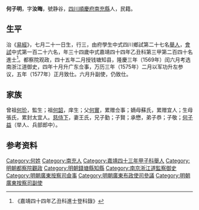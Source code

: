 {{明清人物信息框
| 姓名 = 何子明
| 原名 =
| 圖片名稱= 
| 圖片大小 =
| 圖片說明 = 
| 最高職務 =广东按察司副使
| 國家 = 大明 
| 爵位 =
| 籍貫 = [[四川|四川]][[順慶府|順慶府]][[南充縣|南充縣]]
| 族裔 = 
| 字號 = 
| 諡號 =
| 出生日期 = 壬辰七月二十一日
| 出生地點 =
| 逝世日期 = 卒年不詳 
| 逝世地點 =
| 墓葬 =
| 配偶 = 配王氏，累封宜人
| 親屬 =（子）何炜、何焕、何燦
| 出身 =
* 嘉靖四十三年甲子科舉人
* 嘉靖四十四年乙丑科同進士出身
| 經歷 =
| 著作 = 
}}
'''何子明'''{{BD|1532年||？年||}}，字'''汝晦'''，號静谷，[[四川|四川]][[順慶府|順慶府]][[南充縣|南充縣]]人，民籍。

==生平==
治《[[易經|易經]]》，七月二十一日生，行三，由府學生中式四川鄉試第二十七名[[舉人|舉人]]，[[會試|會試]]中式第一百二十六名，年三十四歲中式嘉靖四十四年乙丑科第三甲第二百四十名進士<ref>《嘉靖四十四年乙丑科進士登科錄》</ref>。都察院观政，四十五年二月授钱塘知县，隆慶三年（1569年）闰六月考选南浙江道御史，四年十月升广东佥事，万历三年（1575年）二月以军功升左参议，五年（1577年）正月致仕。六月升副使，仍致仕。

==家族== 
曾祖[[何玠|何玠]]，監生；祖[[何韶|何韶]]，庠生；父[[何實|何實]]，累赠佥事；嫡母蘇氏，累赠宜人；生母張氏，累封太宜人。[[慈侍下|慈侍下]]，妻王氏，兄子勤；子賢；承懋，弟子恭；子敬；[[何子益|何子益]]（举人、兵部郎中）。

== 参考资料 ==
{{reflist}}

{{嘉靖四十四年乙丑科殿试金榜}}

{{Authority control}}
{{DEFAULTSORT:}}
[[Category:何姓|Category:何姓]]
[[Category:南充人|Category:南充人]]
[[Category:嘉靖四十三年甲子科舉人|Category:嘉靖四十三年甲子科舉人]]
[[Category:明朝都察院觀政|Category:明朝都察院觀政]]
[[Category:明朝錢塘縣知縣|Category:明朝錢塘縣知縣]]
[[Category:南京浙江道監察御史|Category:南京浙江道監察御史]]
[[Category:明朝廣東按察司僉事|Category:明朝廣東按察司僉事]]
[[Category:明朝廣東布政使司參議|Category:明朝廣東布政使司參議]]
[[Category:明朝廣東按察司副使|Category:明朝廣東按察司副使]]


{{明朝人物小作品}}